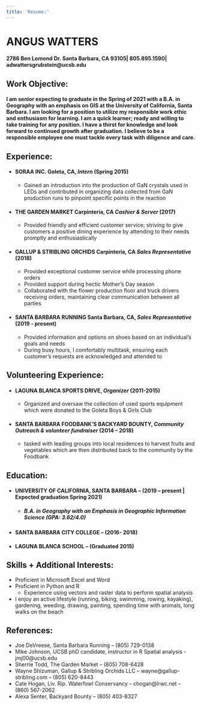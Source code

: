 ```yaml
---
title: 'Resume:'
---
```








# ANGUS WATTERS

#### 2786 Ben Lomond Dr. Santa Barbara, CA 93105| 805.895.1590| adwattersgrubstein@ucsb.edu


## **Work Objective**:

#### I am senior expecting to graduate in the Spring of 2021 with a B.A. in Geography with an emphasis on GIS at the University of California, Santa Barbara. I am looking for a position to utilize my responsible work ethic and enthusiasm for learning. I am a quick learner; ready and willing to take training for any position. I have a thirst for knowledge and look forward to continued growth after graduation. I believe to be a responsible employee one must tackle every task with diligence and care.

## **Experience:**
  
  - #### SORAA INC. Goleta, CA, *Intern* (**Spring 2015**)
    - Gained an introduction into the production of GaN crystals used in LEDs and contributed in organizing data collected from GaN production runs to pinpoint specific points in the reaction
  
  - #### THE GARDEN MARKET Carpinteria, CA *Cashier & Server* (**2017**)
    - Provided friendly and efficient customer service; striving to give customers a positive dining experience by attending to their needs promptly and enthusiastically 
  
  - #### GALLUP & STRIBLING ORCHIDS Carpinteria, CA *Sales Representative* (**2018**)
    -	Provided exceptional customer service while processing phone orders
    -	Provided support during hectic Mother’s Day season
    -	Collaborated with the flower production floor and truck drivers receiving orders, maintaining clear communication between all parties
  
  - #### SANTA BARBARA RUNNING Santa Barbara, CA, *Sales Representative* (**2019 - present**)
    -	Provided information and options on shoes based on an individual’s goals and needs 
    -	During busy hours, I comfortably multitask, ensuring each customer’s requests are acknowledged and attended to
  
## **Volunteering Experience**:
  - #### LAGUNA BLANCA SPORTS DRIVE,  *Organizer* (**2011-2015**)
    -	Organized and oversaw the collection of used sports equipment which were donated to the Goleta Boys & Girls Club 
  
  - #### SANTA BARBARA FOODBANK’S BACKYARD BOUNTY, *Community Outreach & volunteer fundraiser* (**2014 – 2018**)
    -	tasked with leading groups into local residences to harvest fruits and vegetables which are then distributed back to the community by the Foodbank
  
## **Education**:
  - #### UNIVERSITY OF CALIFORNIA, SANTA BARBARA – (**2019 – present | Expected graduation Spring 2021**)
    - ##### *B.A. in Geography with an Emphasis in Geographic Information Science (GPA:  3.62/4.0)*
		
  - #### SANTA BARBARA CITY COLLEGE – (**2016- 2018**)	

  - #### LAGUNA BLANCA SCHOOL – (**Graduated 2015**)

## **Skills + Additional Interests**:
  -	Proficient in Microsoft Excel and Word
  -	Proficient in Python and R 
    - Experience using vectors and raster data to perform spatial analysis 
  -	I enjoy an active lifestyle (running, biking, swimming, rowing, kayaking), gardening, weeding, drawing, painting, spending time with animals, long walks on the beach
  
## **References**:
  - Joe DeVreese, Santa Barbara Running – (805) 729-0138
  - Mike Johnson, UCSB phD candidate, instructor in R Spatial analysis - jmj00@ucsb.edu
  - Sherrie Todd, The Garden Market – (805) 708-6428
  - Wayne Shizuman, Gallup & Stribling Orchids LLC  – wayne@gallup-stribling.com – (805) 620-8443  
  - Cate Hogan, Liv. Rip. Waterfowl Conservancy – chogan@lrwc.net  – (860) 567-2062
  - Alexa Senter, Backyard Bounty – (805) 403-8327

